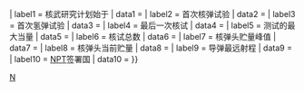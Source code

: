 {{Infobox
| above   = {{{country_name}}}
| image   = {{#invoke:InfoboxImage|InfoboxImage|image={{{image_location|}}}|size=250px|title={{{country_name}}}位置}}
| label1  = 核武研究计划始于
| data1   = {{{program_start|}}}
| label2  = 首次核弹试验
| data2   = {{{first_test|}}}
| label3  = 首次氢弹试验
| data3   = {{{first_fusion|}}}
| label4  = 最后一次核试
| data4   = {{{last_test|}}}
| label5  = 测试的最大当量
| data5   = {{{largest_yield|}}}
| label6  = 核试总数
| data6   = {{{total_tests|}}}
| label7  = 核弹头贮量峰值
| data7   = {{{peak_stockpile|}}}
| label8  = 核弹头当前贮量
| data8   = {{{current_stockpile|}}}
| label9  = 导弹最远射程
| data9   = {{{maximum_range|}}}
| label10 = [[核不扩散条约|NPT]]签署国
| data10  = {{{NPT_signatory|}}}
}}<noinclude>
{{Documentation|content=
<pre style="overflow: auto;">
{{Infobox nuclear weapons by country
| country_name = 
| image_location = 
| program_start = 
| first_test = 
| first_fusion = 
| last_test = 
| largest_yield = 
| total_tests = 
| peak_stockpile = 
| current_stockpile = 
| current_usable_stockpile = 
| current_usable_stockpile_megatonnage = 
| maximum_range = 
| NPT_party = 
}}</pre>
}}
[[Category:武器信息框模板|N]]
</noinclude>